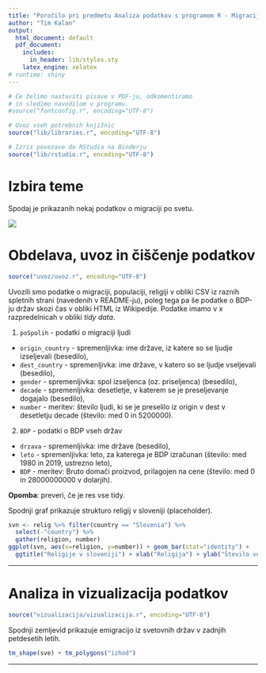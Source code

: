 ```yaml
---
title: "Poročilo pri predmetu Analiza podatkov s programom R - Migracija po svetu"
author: "Tim Kalan"
output:
  html_document: default
  pdf_document:
    includes:
      in_header: lib/styles.sty
    latex_engine: xelatex
# runtime: shiny
---
```


```r
# Če želimo nastaviti pisave v PDF-ju, odkomentiramo
# in sledimo navodilom v programu.
#source("fontconfig.r", encoding="UTF-8")

# Uvoz vseh potrebnih knjižnic
source("lib/libraries.r", encoding="UTF-8")
```

```r
# Izris povezave do RStudia na Binderju
source("lib/rstudio.r", encoding="UTF-8")
```

# Izbira teme

Spodaj je prikazanih nekaj podatkov o migraciji po svetu.

![](slike/migracija.jpg)

# Obdelava, uvoz in čiščenje podatkov

```r
source("uvoz/uvoz.r", encoding="UTF-8")
```

Uvozili smo podatke o migraciji, populaciji, religiji v obliki CSV iz raznih spletnih strani (navedenih v README-ju), 
poleg tega pa še podatke o BDP-ju držav skozi čas v obliki HTML iz Wikipedije. Podatke imamo v x razpredelnicah v 
obliki *tidy data*.

1. `poSpolih` - podatki o migraciji ljudi
  - `origin_country` - spremenljivka: ime države, iz katere so se ljudje izseljevali (besedilo),
  - `dest_country` - spremenljivka: ime države, v katero so se ljudje vseljevali (besedilo),
  - `gender` - spremenljivka: spol izseljenca (oz. priseljenca) (besedilo),
  - `decade` - spremenljivka: desetletje, v katerem se je preseljevanje dogajalo (besedilo),
  - `number` - meritev: število ljudi, ki se je preselilo iz origin v dest v desetletju decade (število: med 0 in 5200000).
  
2. `BDP` - podatki o BDP vseh držav
  - `drzava` - spremenljivka: ime države (besedilo),
  - `leto` - spremenljivka: leto, za katerega je BDP izračunan (število: med 1980 in 2019, ustrezno leto),
  - `BDP` - meritev: Bruto domači proizvod, prilagojen na cene (število: med 0 in 28000000000 v dolarjih).

**Opomba**: preveri, če je res vse tidy.

Spodnji graf prikazuje strukturo religij v sloveniji (placeholder).

```r
svn <- relig %>% filter(country == "Slovenia") %>%
  select(-"country") %>%
  gather(religion, number)
ggplot(svn, aes(x=religion, y=number)) + geom_bar(stat="identity") +
  ggtitle("Religije v sloveniji") + xlab("Religija") + ylab("Število vernikov")
```

***

# Analiza in vizualizacija podatkov

```r
source("vizualizacija/vizualizacija.r", encoding="UTF-8")
```

Spodnji zemljevid prikazuje emigracijo iz svetovnih držav v zadnjih petdesetih letih.

```r
tm_shape(sve) + tm_polygons("izhod")
```

***
